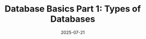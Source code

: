 ---
title: "Database Basics Part 1: Types of Databases"
description: An introduction to the basic concepts of databases
date: 2025-07-21
tags: ["database", "sql", "non-relational", "nosql", "mongodb", "mysql"]
published: false
language: "en"
---